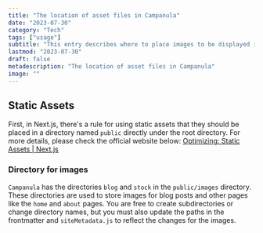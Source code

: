 ```yaml
---
title: "The location of asset files in Campanula"
date: "2023-07-30"
category: "Tech"
tags: ["usage"]
subtitle: "This entry describes where to place images to be displayed in blog posts and static pages."
lastmod: "2023-07-30"
draft: false
metadescription: "The location of asset files in Campanula"
image: ""
---
```


## Static Assets

First, in Next.js, there's a rule for using static assets that they should be placed in a directory named `public` directly under the root directory.
For more details, please check the official website below:
[Optimizing: Static Assets | Next.js](https://nextjs.org/docs/pages/building-your-application/optimizing/static-assets)

### Directory for images

`Campanula` has the directories `blog` and `stock` in the `public/images` directory.
These directories are used to store images for blog posts and other pages like the `home` and `about` pages.
You are free to create subdirectories or change directory names, but you must also update the paths in the frontmatter and `siteMetadata.js` to reflect the changes for the images.

